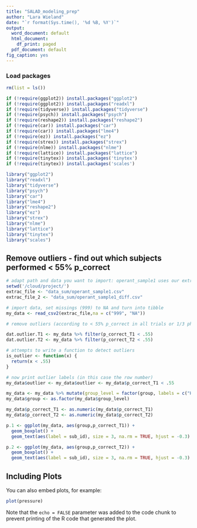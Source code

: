 ```yaml
---
title: "SALAD_modeling_prep"
author: "Lara Wieland"
date: "`r format(Sys.time(), '%d %B, %Y')`"
output:
  word_document: default
  html_document:
    df_print: paged
  pdf_document: default
fig_caption: yes
---
```



### Load packages

```r
rm(list = ls()) 

if (!require(ggplot2)) install.packages("ggplot2")
if (!require(ggplot2)) install.packages("readxl")
if (!require(tidyverse)) install.packages("tidyverse")
if (!require(psych)) install.packages("psych")
if (!require(reshape2)) install.packages("reshape2")
if (!require(car)) install.packages("car")
if (!require(car)) install.packages("lme4")
if (!require(ez)) install.packages("ez")
if (!require(strex)) install.packages("strex")
if (!require(nlme)) install.packages("nlme")
if (!require(lattice)) install.packages("lattice")
if (!require(tinytex)) install.packages('tinytex')
if (!require(tinytex)) install.packages('scales')

library("ggplot2")
library("readxl")
library("tidyverse")
library("psych")
library("car")
library("lme4")
library("reshape2")
library("ez")
library("strex")
library("nlme")
library("lattice")
library("tinytex")
library("scales")

```


## Remove outliers - find out which subjects performed < 55% p_correct
```r

# adapt path and data you want to import: operant_sample1 uses our extraction method, operant sample1_diff uses Zsuzsi's
setwd('/cloud/project/')
extrac_file <- "data_sum/operant_sample1.csv"
extrac_file_2 <- "data_sum/operant_sample1_diff.csv"

# import data, set missings (999) to NA and turn into tibble
my_data <- read_csv2(extrac_file,na = c("999", "NA"))

# remove outliers (according to < 55% p_correct in all trials or 1/3 phases)

dat.outlier.T1 <- my_data %>% filter(p_correct_T1 < .55)
dat.outlier.T2 <- my_data %>% filter(p_correct_T2 < .55)

```

```r

# attempts to write a function to detect outliers
is_outlier <- function(x) {
  return(x < .55)
}

# now print outlier labels (in this case the row number)
my_data$outlier <- my_data$outlier <- my_data$p_correct_T1 < .55

my_data <- my_data %>% mutate(group_level = factor(group, labels = c("HC", "AD")))
my_data$group <- as.factor(my_data$group_level)

my_data$p_correct_T1 <- as.numeric(my_data$p_correct_T1)
my_data$p_correct_T2 <- as.numeric(my_data$p_correct_T2)

p.1 <- ggplot(my_data, aes(group,p_correct_T1)) +
  geom_boxplot() +
  geom_text(aes(label = sub_id), size = 3, na.rm = TRUE, hjust = -0.3)

p.2 <- ggplot(my_data, aes(group,p_correct_T2)) +
  geom_boxplot() +
  geom_text(aes(label = sub_id), size = 3, na.rm = TRUE, hjust = -0.3)


```

## Including Plots

You can also embed plots, for example:

```r
plot(pressure)
```

Note that the `echo = FALSE` parameter was added to the code chunk to prevent printing of the R code that generated the plot.
